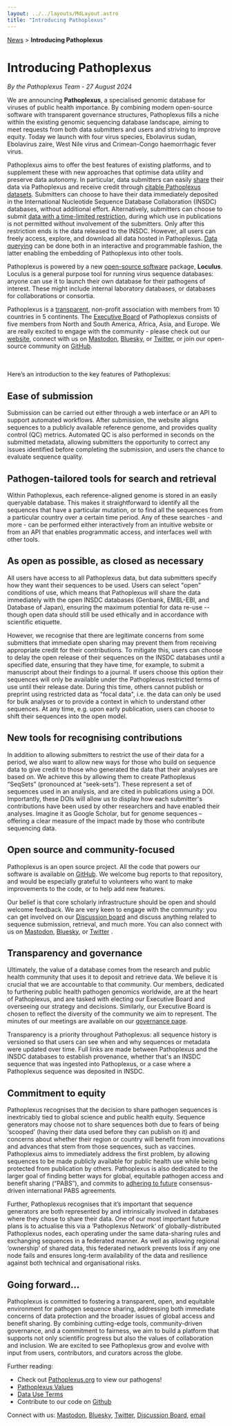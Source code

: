 ```yaml
---
layout: ../../layouts/MdLayout.astro
title: "Introducing Pathoplexus"
---
```


<div>
    <a href="/news">News</a> > <b>Introducing Pathoplexus</b>
</div>

# Introducing Pathoplexus

*By the Pathoplexus Team - 27 August 2024*

We are announcing **Pathoplexus**, a specialised genomic database for viruses of public health importance. By combining modern open-source software with transparent governance structures, Pathoplexus fills a niche within the existing genomic sequencing database landscape, aiming to meet requests from both data submitters and users and striving to improve equity. Today we launch with four virus species, Ebolavirus sudan, Ebolavirus zaire, West Nile virus and Crimean-Congo haemorrhagic fever virus.

Pathoplexus aims to offer the best features of existing platforms, and to supplement these with new approaches that optimise data utility and preserve data autonomy. In particular, data submitters can easily [share](#ease-of-submission) their data via Pathoplexus and receive credit through [citable Pathoplexus datasets](#new-tools-for-recognising-contributions). Submitters can choose to have their data immediately deposited in the International Nucleotide Sequence Database Collaboration (INSDC) databases, without additional effort. Alternatively, submitters can choose to submit [data with a time-limited restriction](#as-open-as-possible-as-closed-as-necessary), during which use in publications is not permitted without involvement of the submitters. Only after this restriction ends is the data released to the INSDC. However, all users can freely access, explore, and download all data hosted in Pathoplexus. [Data querying](#pathogen-tailored-tools-for-search-and-retrieval) can be done both in an interactive and programmable fashion, the latter enabling the embedding of Pathoplexus into other tools.

Pathoplexus is powered by a new [open-source software](#open-source-and-community-focused) package, **Loculus**. Loculus is a general purpose tool for running virus sequence databases: anyone can use it to launch their own database for their pathogens of interest. These might include internal laboratory databases, or databases for collaborations or consortia.

Pathoplexus is a [transparent](#transparency-and-governance), non-profit association with members from 10 countries in 5 continents. The [Executive Board](https://pathoplexus.org/about/eb) of Pathoplexus consists of five members from North and South America, Africa, Asia, and Europe. We are really excited to engage with the community - please check out our [website](http://pathoplexus.org), connect with us on [Mastodon](https://mstdn.science/@pathoplexus), [Bluesky](https://bsky.app/profile/pathoplexus.org), or [Twitter](https://x.com/pathoplexus), or join our open-source community on [GitHub](https://github.com/pathoplexus/pathoplexus).

<br></br>
Here’s an introduction to the key features of Pathoplexus:

## Ease of submission

Submission can be carried out either through a web interface or an API to support automated workflows. After submission, the website aligns sequences to a publicly available reference genome, and provides quality control (QC) metrics. Automated QC is also performed in seconds on the submitted metadata, allowing submitters the opportunity to correct any issues identified before completing the submission, and users the chance to evaluate sequence quality.

## Pathogen-tailored tools for search and retrieval

Within Pathoplexus, each reference-aligned genome is stored in an easily queryable database. This makes it straightforward to identify all the sequences that have a particular mutation, or to find all the sequences from a particular country over a certain time period. Any of these searches - and more - can be performed either interactively from an intuitive website or from an API that enables programmatic access, and interfaces well with other tools.

## As open as possible, as closed as necessary

All users have access to all Pathoplexus data, but data submitters specify how they want their sequences to be used. Users can select "open" conditions of use, which means that Pathoplexus will share the data immediately with the open INSDC databases (Genbank, EMBL-EBI, and Database of Japan), ensuring the maximum potential for data re-use -- though open data should still be used ethically and in accordance with scientific etiquette. 

However, we recognise that there are legitimate concerns from some submitters that immediate open sharing may prevent them from receiving appropriate credit for their contributions. To mitigate this, users can choose to delay the open release of their sequences on the INSDC databases until a specified date, ensuring that they have time, for example, to submit a manuscript about their findings to a journal. If users choose this option their sequences will only be available under the Pathoplexus restricted terms of use until their release date. During this time, others cannot publish or preprint using restricted data as "focal data", i.e. the data can only be used for bulk analyses or to provide a context in which to understand other sequences. At any time, e.g. upon early publication, users can choose to shift their sequences into the open model.

## New tools for recognising contributions

In addition to allowing submitters to restrict the use of their data for a period, we also want to allow new ways for those who build on sequence data to give credit to those who generated the data that their analyses are based on. We achieve this by allowing them to create Pathoplexus “SeqSets” (pronounced at “seek-sets”). These represent a set of sequences used in an analysis, and are cited in publications using a DOI. Importantly, these DOIs will allow us to display how each submitter's contributions have been used by other researchers and have enabled their analyses. Imagine it as Google Scholar, but for genome sequences – offering a clear measure of the impact made by those who contribute sequencing data.

## Open source and community-focused

Pathoplexus is an open source project. All the code that powers our software is available on [GitHub](https://github.com/pathoplexus/pathoplexus). We welcome bug reports to that repository, and would be especially grateful to volunteers who want to make improvements to the code, or to help add new features.

Our belief is that core scholarly infrastructure should be open and should welcome feedback. We are very keen to engage with the community: you can get involved on our [Discussion board](http://discussion.pathoplexus.org) and discuss anything related to sequence submission, retrieval, and much more. You can also connect with us on [Mastodon](https://mstdn.science/@pathoplexus), [Bluesky](https://bsky.app/profile/pathoplexus.org), or [Twitter](https://x.com/pathoplexus) .

## Transparency and governance

Ultimately, the value of a database comes from the research and public health community that uses it to deposit and retrieve data. We believe it is crucial that we are accountable to that community. Our members, dedicated to furthering public health pathogen genomics worldwide, are at the heart of Pathoplexus, and are tasked with electing our Executive Board and overseeing our strategy and decisions. Similarly, our Executive Board is chosen to reflect the diversity of the community we aim to represent. The minutes of our meetings are available on our [governance page](https://pathoplexus.org/about/governance).

Transparency is a priority throughout Pathoplexus: all sequence history is versioned so that users can see when and why sequences or metadata were updated over time. Full links are made between Pathoplexus and the INSDC databases to establish provenance, whether that's an INSDC sequence that was ingested into Pathoplexus, or a case where a Pathoplexus sequence was deposited in INSDC.

## Commitment to equity

Pathoplexus recognises that the decision to share pathogen sequences is inextricably tied to global science and public health equity. Sequence generators may choose not to share sequences both due to fears of being ‘scooped’ (having their data used before they can publish on it) and concerns about whether their region or country will benefit from innovations and advances that stem from those sequences, such as vaccines. Pathoplexus aims to immediately address the first problem, by allowing sequences to be made publicly available for public health use while being protected from publication by others. Pathoplexus is also dedicated to the larger goal of finding better ways for global, equitable pathogen access and benefit sharing (“PABS”), and commits to [adhering to future](https://pathoplexus.org/about/governance/values#article-4-beneficial-sharing) consensus-driven international PABS agreements.

Further, Pathoplexus recognises that it’s important that sequence generators are both represented by and intrinsically involved in databases where they chose to share their data. One of our most important future plans is to actualise this via a ‘Pathoplexus Network’ of globally-distributed Pathoplexus nodes, each operating under the same data-sharing rules and exchanging sequences in a federated manner. As well as allowing regional ‘ownership’ of shared data, this federated network prevents loss if any one node fails and ensures long-term availability of the data and resilience against both technical and organisational risks.

## Going forward…

Pathoplexus is committed to fostering a transparent, open, and equitable environment for pathogen sequence sharing, addressing both immediate concerns of data protection and the broader issues of global access and benefit sharing. By combining cutting-edge tools, community-driven governance, and a commitment to fairness, we aim to build a platform that supports not only scientific progress but also the values of collaboration and inclusion. We are excited to see Pathoplexus grow and evolve with input from users, contributors, and curators across the globe.

Further reading:

- Check out [Pathoplexus.org](http://pathoplexus.org) to view our pathogens!
- [Pathoplexus Values](http://pathoplexus.org/about/governance/values)
- [Data Use Terms](https://pathoplexus.org/about/terms-of-use/data-use-terms)
- Contribute to our code on [Github](https://github.com/pathoplexus/pathoplexus)

Connect with us: [Mastodon](https://mstdn.science/@pathoplexus), [Bluesky](https://bsky.app/profile/pathoplexus.org), [Twitter](https://x.com/pathoplexus), [Discussion Board](http://discussion.pathoplexus.org), [email](mailto:hello@pathoplexus.org)
